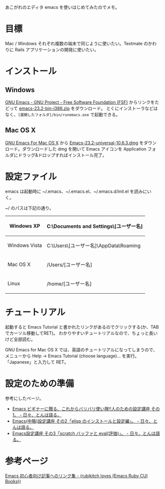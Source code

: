 あこがれのエディタ emacs を使いはじめてみたのでメモ。

= 目標 =
Mac / Windows それぞれ複数の端末で同じように使いたい。Textmate のかわりに Rails アプリケーションの開発に使いたい。

= インストール =
== Windows ==
[http://www.gnu.org/software/emacs/ GNU Emacs - GNU Project - Free Software Foundation (FSF)] からリンクをたどって [ftp://ftp.ring.gr.jp/pub/GNU/emacs/windows/emacs-23.2-bin-i386.zip emacs-23.2-bin-i386.zip] をダウンロード。
とくにインストーラなどはなく、<tt>[展開したフォルダ]/bin/runemacs.exe</tt> で起動できる。

== Mac OS X ==
[http://emacsformacosx.com/ GNU Emacs For Mac OS X] から [http://emacsformacosx.com/emacs-builds/Emacs-23.2-universal-10.6.3.dmg Emacs-23.2-universal-10.6.3.dmg] をダウンロード。ダウンロードした dmg を開いて Emacs アイコンを Application フォルダにドラッグ&ドロップすればインストール完了。

= 設定ファイル =
emacs は起動時に ~/.emacs、~/.emacs.el、~/.emacs.d/init.el を読みにいく。

~/ のパスは下記の通り。

{|class="wikitable"
! Windows XP
| C:\Documents and Settings\[ユーザー名]
|-
! Windows Vista
| C:\Users\[ユーザー名]\AppData\Roaming
|-
! Mac OS X
| /Users/[ユーザー名]
|-
! Linux
| /home/[ユーザー名]
|}

= チュートリアル =
起動すると Emacs Tutorial と書かれたリンクがあるのでクリックする(か、TABでカーソル移動してRET)。
わかりやすいチュートリアルなので、ちょっと長いけど全部読む。

GNU Emacs for Mac OS X では、英語のチュートリアルになってしまうので、メニューから Help -> Emacs Tutorial (choose language)... を実行。「Japanese」と入力して RET。

= 設定のための準備 =
参考にしたページ。
* [http://d.hatena.ne.jp/tomoya/20090121/1232536106 Emacs ビギナーに贈る、これからバリバリ使い隊!!人のための設定講座 その1。 - 日々、とんは語る。]
* [http://d.hatena.ne.jp/tomoya/20090124/1232822594 Emacs(中略)設定講座 その2「elisp のインストールと設定編」。 - 日々、とんは語る。]
* [http://d.hatena.ne.jp/tomoya/20090215/1234692209 Emacs設定講座 その3「scratch バッファと eval(評価)」。 - 日々、とんは語る。]

= 参考ページ =
[http://d.hatena.ne.jp/rubikitch/20090127/emacsnewbies Emacs 初心者向け記事へのリンク集 - (rubikitch loves (Emacs Ruby CUI Books))]